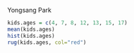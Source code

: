 Yongsang Park

```r
kids.ages = c(4, 7, 8, 12, 13, 15, 17)
mean(kids.ages)
hist(kids.ages)
rug(kids.ages, col="red")
```

